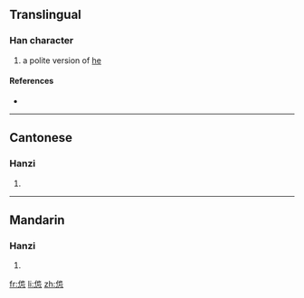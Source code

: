 ==Translingual==

===Han character===
{{Han char|rn=61|rad=心|as=05|sn=9|four=2433<sub>2</sub>|canj=人木心 (ODP)}}

# a polite version of [[he]]

====References====
* {{Han ref|kx=0383.111|dkj=10512|hdz=42281.030|uh=6039|ud=24633|bh=CEC0|bd=52928}}

----

==Cantonese==

===Hanzi===
{{yue-hanzi|jyut=|y=ta1}}

# {{defn|Cantonese|sort=心05}}

----

==Mandarin==

===Hanzi===
{{cmn-hanzi|pin=[[tān]] ([[tan1]])|wg=t'an<sup>1</sup>}}

# {{defn|Mandarin|sort=心05}}

[[fr:怹]]
[[li:怹]]
[[zh:怹]]